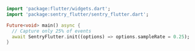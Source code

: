 ```dart
import 'package:flutter/widgets.dart';
import 'package:sentry_flutter/sentry_flutter.dart';

Future<void> main() async {
  // Capture only 25% of events
  await SentryFlutter.init((options) => options.sampleRate = 0.25);
}
```
